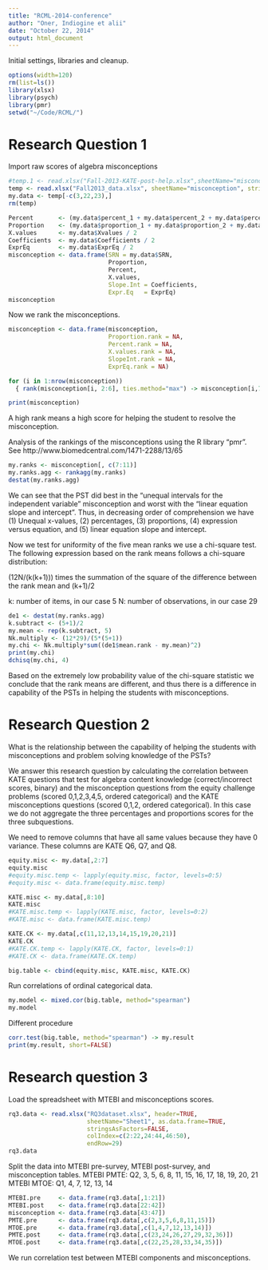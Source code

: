 ```yaml
---
title: "RCML-2014-conference"
author: "Oner, Indiogine et alii"
date: "October 22, 2014"
output: html_document
---
```

Initial settings, libraries and cleanup.
```r
options(width=120)
rm(list=ls())
library(xlsx)
library(psych)
library(pmr)
setwd("~/Code/RCML/")
```

# Research Question 1
Import raw scores of algebra misconceptions
```r
#temp.1 <- read.xlsx("Fall-2013-KATE-post-help.xlsx",sheetName="misconception",stringsAsFactors=FALSE,colIndex=c(1,(3:7)))
temp <- read.xlsx("Fall2013_data.xlsx", sheetName="misconception", stringsAsFactors=FALSE, colIndex=c(1,3:22), endRow=33)
my.data <- temp[-c(3,22,23),]
rm(temp)
```

```r
Percent       <- (my.data$percent_1 + my.data$percent_2 + my.data$percent_3 )  / 15
Proportion    <- (my.data$proportion_1 + my.data$proportion_2 + my.data$proportion_3) / 15
X.values      <- my.data$Xvalues / 2
Coefficients  <- my.data$Coefficients / 2
ExprEq        <- my.data$ExprEq / 2
misconception <- data.frame(SRN = my.data$SRN,
                            Proportion, 
                            Percent, 
                            X.values,
                            Slope.Int = Coefficients,
                            Expr.Eq   = ExprEq)
misconception
```

Now we rank the misconceptions.
```r
misconception <- data.frame(misconception,
                            Proportion.rank = NA,
                            Percent.rank = NA,
                            X.values.rank = NA,
                            SlopeInt.rank = NA,
                            ExprEq.rank = NA)
```

```r
for (i in 1:nrow(misconception))
  { rank(misconception[i, 2:6], ties.method="max") -> misconception[i,7:11] }

print(misconception)
```
A high rank means a high score for helping the student to resolve the misconception.

Analysis of the rankings of the misconceptions using the R library "pmr". See http://www.biomedcentral.com/1471-2288/13/65
```r
my.ranks <- misconception[, c(7:11)]
my.ranks.agg <- rankagg(my.ranks)
destat(my.ranks.agg)
```
We can see that the PST did best in the "unequal intervals for the independent variable" misconception and worst with the "linear equation slope and intercept".  Thus, in decreasing order of comprehension we have (1) Unequal x-values, (2) percentages, (3) proportions, (4) expression versus equation, and (5) linear equation slope and intercept.

Now we test for uniformity of the five mean ranks we use a chi-square test. The following expression based on the rank means follows a chi-square distribution:

(12N/(k(k+1))) times the summation of the square of the difference between the rank mean and (k+1)/2

k: number of items, in our case 5
N: number of observations, in our case 29

```r
de1 <- destat(my.ranks.agg)
k.subtract <- (5+1)/2
my.mean <- rep(k.subtract, 5)
Nk.multiply <- (12*29)/(5*(5+1))
my.chi <- Nk.multiply*sum((de1$mean.rank - my.mean)^2)
print(my.chi)
dchisq(my.chi, 4)
```
Based on the extremely low probability value of the chi-square statistic we conclude that the rank means are different, and thus there is a difference in capability of the PSTs in helping the students with misconceptions. 


# Research Question 2
What is the relationship between the capability of helping the students with misconceptions and problem solving knowledge of the PSTs?

We answer this research question by calculating the correlation between KATE questions that test for algebra content knowledge (correct/incorrect scores, binary) and the misconception questions from the equity challenge problems (scored 0,1,2,3,4,5, ordered categorical) and the KATE misconceptions questions (scored 0,1,2, ordered categorical).  In this case we do not aggregate the three percentages and proportions scores for the three subquestions.

We need to remove columns that have all same values because they have 0 variance.  These columns are KATE Q6, Q7, and Q8.
```r
equity.misc <- my.data[,2:7]
equity.misc
#equity.misc.temp <- lapply(equity.misc, factor, levels=0:5)
#equity.misc <- data.frame(equity.misc.temp)

KATE.misc <- my.data[,8:10]
KATE.misc
#KATE.misc.temp <- lapply(KATE.misc, factor, levels=0:2)
#KATE.misc <- data.frame(KATE.misc.temp)

KATE.CK <- my.data[,c(11,12,13,14,15,19,20,21)]
KATE.CK
#KATE.CK.temp <- lapply(KATE.CK, factor, levels=0:1)
#KATE.CK <- data.frame(KATE.CK.temp)

big.table <- cbind(equity.misc, KATE.misc, KATE.CK)
```

Run correlations of ordinal categorical data.
```r
my.model <- mixed.cor(big.table, method="spearman")
my.model
```

Different procedure
```r
corr.test(big.table, method="spearman") -> my.result
print(my.result, short=FALSE)
```

# Research question 3

Load the spreadsheet with MTEBI and misconceptions scores.
```r
rq3.data <- read.xlsx("RQ3dataset.xlsx", header=TRUE,
                      sheetName="Sheet1", as.data.frame=TRUE,
                      stringsAsFactors=FALSE, 
                      colIndex=c(2:22,24:44,46:50), 
                      endRow=29)
rq3.data
```

Split the data into MTEBI pre-survey, MTEBI post-survey, and misconception tables.
MTEBI PMTE: Q2, 3, 5, 6, 8, 11, 15, 16, 17, 18, 19, 20, 21
MTEBI MTOE: Q1, 4, 7, 12, 13, 14


```r
MTEBI.pre     <- data.frame(rq3.data[,1:21])
MTEBI.post    <- data.frame(rq3.data[22:42])
misconception <- data.frame(rq3.data[43:47])
PMTE.pre      <- data.frame(rq3.data[,c(2,3,5,6,8,11,15)])
MTOE.pre      <- data.frame(rq3.data[,c(1,4,7,12,13,14)])
PMTE.post     <- data.frame(rq3.data[,c(23,24,26,27,29,32,36)])
MTOE.post     <- data.frame(rq3.data[,c(22,25,28,33,34,35)])
```

We run correlation test between MTEBI components and misconceptions.
```r

```

